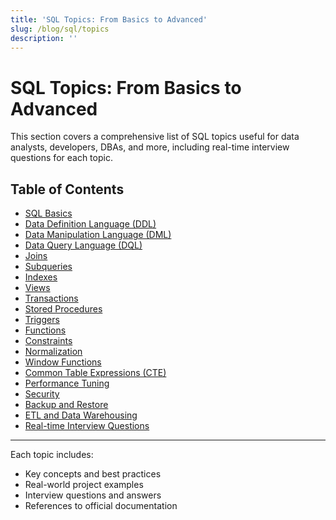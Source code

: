 ```yaml
---
title: 'SQL Topics: From Basics to Advanced'
slug: /blog/sql/topics
description: ''
---
```

# SQL Topics: From Basics to Advanced

This section covers a comprehensive list of SQL topics useful for data analysts, developers, DBAs, and more, including real-time interview questions for each topic.

## Table of Contents
- [SQL Basics](topics/basics.md)
- [Data Definition Language (DDL)](topics/ddl.md)
- [Data Manipulation Language (DML)](topics/dml.md)
- [Data Query Language (DQL)](topics/dql.md)
- [Joins](topics/joins.md)
- [Subqueries](topics/subqueries.md)
- [Indexes](topics/indexes.md)
- [Views](topics/views.md)
- [Transactions](topics/transactions.md)
- [Stored Procedures](topics/stored_procedures.md)
- [Triggers](topics/triggers.md)
- [Functions](topics/functions.md)
- [Constraints](topics/constraints.md)
- [Normalization](topics/normalization.md)
- [Window Functions](topics/window_functions.md)
- [Common Table Expressions (CTE)](topics/cte.md)
- [Performance Tuning](topics/performance.md)
- [Security](topics/security.md)
- [Backup and Restore](topics/backup_restore.md)
- [ETL and Data Warehousing](topics/etl_warehousing.md)
- [Real-time Interview Questions](topics/interview_questions.md)

---

Each topic includes:
- Key concepts and best practices
- Real-world project examples
- Interview questions and answers
- References to official documentation
